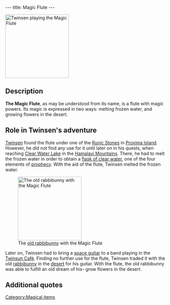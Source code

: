 ---
title: Magic Flute
---

[[Image:07_clear_water_lake.gif|right|200px|thumb|[[Twinsen]] playing the Magic Flute]]
{{Quote|
Quote=Magic Flute. The enchanted melodies produced by this instrument can melt frozen Clear Water and make flowers grow in the desert.|
Character=Official description}}

==Description==
'''The Magic Flute''', as may be understood from its name, is a flute with magic powers. Its magic is expressed in two ways: melting frozen water, and growing flowers in the desert.

==Role in Twinsen's adventure==
[[Twinsen]] found the flute under one of the [[Runic Stones]] in [[Proxima Island]]. However, he did not find any use for it until later on in his quests, when reaching [[Clear Water Lake]] in the [[Hamalayi Mountains]]. There, he had to melt the frozen water in order to obtain a [[flask of clear water]], one of the four elements of [[Legend of Sendell|prophecy]]. With the aid of the flute, Twinsen melted the frozen water.

[[Image:09_white_leaf_desert.gif|right|200px|thumb|The [[old rabbibunny]] with the Magic Flute]]

Later on, Twinsen had to bring a [[space guitar]] to a band playing in the [[Twinsun Café]]. Finding no further use for the flute, Twinsen traded it with the old [[rabbibunny]] in the [[White Leaf Desert|desert]] for his guitar. With the flute, the old rabbibunny was able to fulfill an old dream of his- grow flowers in the desert.

==Additional quotes==
{{Quote|
Quote=If you play the flute there, you will find an important element of the prophecy.|
Character=[[Raymond the Elf]], talking about the Clear Water Lake}}
{{Quote|
Quote=I'll give you my guitar in exchange for the flute that you possess Twinsen, beforehand, though, you will have play it next to the Clear Water Lake in order to obtain the 4th magical symbol.|
Character=Wise rabbibunny}}

[[Category:Magical items]]